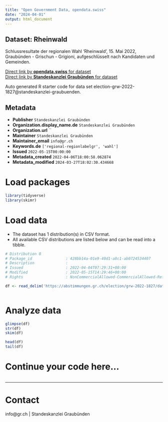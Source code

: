 ```yaml
---
title: "Open Government Data, opendata.swiss"
date: "2024-04-01"
output: html_document
---
```


## Dataset: Rheinwald

Schlussresultate der regionalen Wahl 'Rheinwald', 15. Mai 2022, Graubünden - Grischun - Grigioni, aufgeschlüsselt nach Kandidaten und Gemeinden.

[Direct link by **opendata.swiss** for dataset](https://opendata.swiss/de/dataset/rheinwald)<br>
[Direct link by **Standeskanzlei Graubünden** for dataset](https://abstimmungen.gr.ch/election/grw-2022-1827/data)

Auto generated R starter code for data set election-grw-2022-1827@standeskanzlei-graubuenden.

## Metadata

- **Publisher** `Standeskanzlei Graubünden`
- **Organization.display_name.de** `Standeskanzlei Graubünden`
- **Organization.url** ``
- **Maintainer** `Standeskanzlei Graubünden`
- **Maintainer_email** `info@gr.ch`
- **Keywords.de** `['regional-regionlabelgr', 'wahl']`
- **Issued** `2022-05-15T00:00:00`
- **Metadata_created** `2022-04-06T18:00:58.062874`
- **Metadata_modified** `2024-03-27T18:02:30.434668`


# Load packages

```r

library(tidyverse)
library(skimr)

```

# Load data

-   The dataset has 1 distribution(s) in CSV format.
-   All available CSV distributions are listed below and can be read into a tibble.

```r

# Distribution 0
# Package_id               : 428bb14a-01e9-40d1-a8c1-ab0724534407
# Description              : 
# Issued                   : 2022-04-04T07:29:31+00:00
# Modified                 : 2022-05-15T14:29:46+00:00
# Rights                   : NonCommercialAllowed-CommercialAllowed-ReferenceRequired

df <- read_delim('https://abstimmungen.gr.ch/election/grw-2022-1827/data-csv')



```

# Analyze data

```r

glimpse(df)
str(df)
skim(df)

head(df)
tail(df)

```

# Continue your code here...

```r

```

------------------------------------------------------------------------

# Contact

info@gr.ch | Standeskanzlei Graubünden
